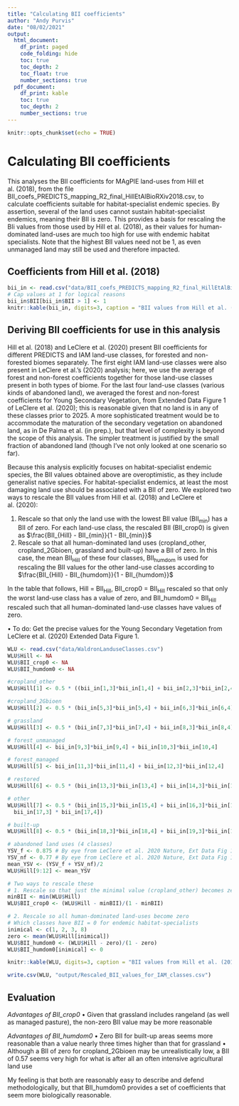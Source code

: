 ```yaml
---
title: "Calculating BII coefficients"
author: "Andy Purvis"
date: "08/02/2021"
output:
  html_document: 
    df_print: paged
    code_folding: hide
    toc: true
    toc_depth: 2
    toc_float: true
    number_sections: true
  pdf_document:
    df_print: kable
    toc: true
    toc_depth: 2
    number_sections: true
---
```


```r
knitr::opts_chunk$set(echo = TRUE)
```

# Calculating BII coefficients

This analyses the BII coefficients for MAgPIE land-uses from Hill et al. (2018), from the file BII_coefs_PREDICTS_mapping_R2_final_HillEtAlBioRXiv2018.csv, to calculate coefficients suitable for habitat-specialist endemic species. By assertion, several of the land uses cannot sustain habitat-specialist endemics, meaning their BII is zero. This provides a basis for rescaling the BIi values from those used by Hill et al. (2018), as their values for human-dominated land-uses are much too high for use with endemic habitat specialists. Note that the highest BII values need not be 1, as even unmanaged land may still be used and therefore impacted.


## Coefficients from Hill et al. (2018)
```r
bii_in <- read.csv("data/BII_coefs_PREDICTS_mapping_R2_final_HillEtAlBioRXiv2018.csv")
# Cap values at 1 for logical reasons
bii_in$BII[bii_in$BII > 1] <- 1
knitr::kable(bii_in, digits=3, caption = "BII values from Hill et al. (2018) and LeClere et al. (2018)")
```

## Deriving BII coefficients for use in this analysis
Hill et al. (2018) and LeClere et al. (2020) present BII coefficients for different PREDICTS and IAM land-use classes, for forested and non-forested biomes separately. The first eight IAM land-use classes were also present in LeClere et al.'s (2020) analysis; here, we use the average of forest and non-forest coefficients together for those land-use classes present in both types of biome. For the last four land-use classes (various kinds of abandoned land), we averaged the forest and non-forest coefficients for Young Secondary Vegetation, from Extended Data Figure 1 of LeClere et al. (2020); this is reasonable given that no land is in any of these classes prior to 2025. A more sophisticated treatment would be to accommodate the maturation of the secondary vegetation on abandoned land, as in De Palma et al. (in prep.), but that level of complexity is beyond the scope of this analysis. The simpler treatment is justified by the small fraction of abandoned land (though I've not only looked at one scenario so far).

Because this analysis explicitly focuses on habitat-specialist endemic species, the BII values obtained above are overoptimistic, as they include generalist native species. For habitat-specialist endemics, at least the most damaging land use should be associated with a BII of zero. We explored two ways to rescale the BII values from Hill et al. (2018) and LeClere et al. (2020):

1. Rescale so that only the land use with the lowest BII value (BII~min~) has a BII of zero. For each land-use class, the rescaled BII (BII_crop0) is given as $\frac{BII_{Hill} - BII_{min}}{1 - BII_{min}}$
2. Rescale so that all human-dominated land uses (cropland_other, cropland_2Gbioen, grassland and built-up) have a BII of zero. In this case, the mean BII~Hill~ of these four classes, BII~humdom~ is used for rescaling the BII values for the other land-use classes according to $\frac{BII_{Hill} - BII_{humdom}}{1 - BII_{humdom}}$

In the table that follows, Hill = BII~Hill~, BII_crop0 = BII~Hill~ rescaled so that only the worst land-use class has a value of zero, and BII_humdom0 = BII~Hill~ rescaled such that all human-dominated land-use classes have values of zero.

• To do: Get the precise values for the Young Secondary Vegetation from LeClere et al. (2020) Extended Data Figure 1.
```r
WLU <- read.csv("data/WaldronLanduseClasses.csv")
WLU$Hill <- NA
WLU$BII_crop0 <- NA
WLU$BII_humdom0 <- NA

#cropland_other
WLU$Hill[1] <- 0.5 * ((bii_in[1,3]*bii_in[1,4] + bii_in[2,3]*bii_in[2,4]) + (bii_in[3,3]*bii_in[3,4] + bii_in[4,3]*bii_in[4,4]))

#cropland_2Gbioen
WLU$Hill[2] <- 0.5 * (bii_in[5,3]*bii_in[5,4] + bii_in[6,3]*bii_in[6,4]) 

# grassland
WLU$Hill[3] <- 0.5 * (bii_in[7,3]*bii_in[7,4] + bii_in[8,3]*bii_in[8,4])

# forest_unmanaged
WLU$Hill[4] <- bii_in[9,3]*bii_in[9,4] + bii_in[10,3]*bii_in[10,4]

# forest_managed
WLU$Hill[5] <- bii_in[11,3]*bii_in[11,4] + bii_in[12,3]*bii_in[12,4]

# restored
WLU$Hill[6] <- 0.5 * (bii_in[13,3]*bii_in[13,4] + bii_in[14,3]*bii_in[14,4])

# other
WLU$Hill[7] <- 0.5 * (bii_in[15,3]*bii_in[15,4] + bii_in[16,3]*bii_in[16,4] +
  bii_in[17,3] * bii_in[17,4])

# built-up
WLU$Hill[8] <- 0.5 * (bii_in[18,3]*bii_in[18,4] + bii_in[19,3]*bii_in[19,4])

# abandoned land uses (4 classes)
YSV_f <- 0.875 # By eye from LeClere et al. 2020 Nature, Ext Data Fig 1
YSV_nf <- 0.77 # By eye from LeClere et al. 2020 Nature, Ext Data Fig 1
mean_YSV <- (YSV_f + YSV_nf)/2
WLU$Hill[9:12] <- mean_YSV

# Two ways to rescale these
# 1. Rescale so that just the minimal value (cropland_other) becomes zero
minBII <- min(WLU$Hill)
WLU$BII_crop0 <- (WLU$Hill - minBII)/(1 - minBII)

# 2. Rescale so all human-dominated land-uses become zero
# Which classes have BII = 0 for endemic habitat-specialists
inimical <- c(1, 2, 3, 8)
zero <- mean(WLU$Hill[inimical])
WLU$BII_humdom0 <- (WLU$Hill - zero)/(1 - zero)
WLU$BII_humdom0[inimical] <- 0

knitr::kable(WLU, digits=3, caption = "BII values from Hill et al. (2018) & LeClere et al. (2020), and two possible sets of rescaled values")

write.csv(WLU, "output/Rescaled_BII_values_for_IAM_classes.csv")

```

## Evaluation
*Advantages of BII_crop0*
• Given that grassland includes rangeland (as well as managed pasture), the non-zero BII value may be more reasonable

*Advantages of BII_humdom0*
• Zero BII for built-up areas seems more reasonable than a value nearly three times higher than that for grassland
• Although a BII of zero for cropland_2Gbioen may be unrealistically low, a BII of 0.57 seems very high for what is after all an often intensive agricultural land use

My feeling is that both are reasonably easy to describe and defend methodologically, but that BII_humdom0 provides a set of coefficients that seem more biologically reasonable.

